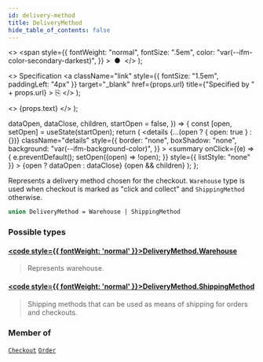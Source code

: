 ```yaml
---
id: delivery-method
title: DeliveryMethod
hide_table_of_contents: false
---
```


  <>
    <span
      style={{
        fontWeight: "normal",
        fontSize: ".5em",
        color: "var(--ifm-color-secondary-darkest)",
      }}
    >
      &nbsp;●&nbsp;
    </span>
  </>
);

  <>
    Specification
    <a
      className="link"
      style={{ fontSize: "1.5em", paddingLeft: "4px" }}
      target="\_blank"
      href={props.url}
      title={"Specified by " + props.url}
    >
      ⎘
    </a>
  </>
);

  <>
    <span className={props.class}>{props.text}</span>
  </>
);


  dataOpen,
  dataClose,
  children,
  startOpen = false,
}) => {
  const [open, setOpen] = useState(startOpen);
  return (
    <details
      {...(open ? { open: true } : {})}
      className="details"
      style={{
        border: "none",
        boxShadow: "none",
        background: "var(--ifm-background-color)",
      }}
    >
      <summary
        onClick={(e) => {
          e.preventDefault();
          setOpen((open) => !open);
        }}
        style={{ listStyle: "none" }}
      >
        {open ? dataOpen : dataClose}
      </summary>
      {open && children}
    </details>
  );
};

Represents a delivery method chosen for the checkout. `Warehouse` type is used when checkout is marked as "click and collect" and `ShippingMethod` otherwise.

<Badge text="Added in Saleor 3.1" class="secondary margin-bottom--sm" />

```graphql
union DeliveryMethod = Warehouse | ShippingMethod
```

### Possible types

#### [<code style={{ fontWeight: 'normal' }}>DeliveryMethod.<b>Warehouse</b></code>](../../../api-storefront/products/objects/warehouse) <Badge class="badge badge--secondary" text="object"/>

> Represents warehouse.

#### [<code style={{ fontWeight: 'normal' }}>DeliveryMethod.<b>ShippingMethod</b></code>](../../../api-storefront/shipping/objects/shipping-method) <Badge class="badge badge--secondary" text="object"/>

> Shipping methods that can be used as means of shipping for orders and checkouts.

### Member of

[`Checkout`](../../../api-storefront/checkout/objects/checkout) <Badge class="badge badge--secondary" text="object"/><Bullet />[`Order`](../../../api-storefront/orders/objects/order) <Badge class="badge badge--secondary" text="object"/>
